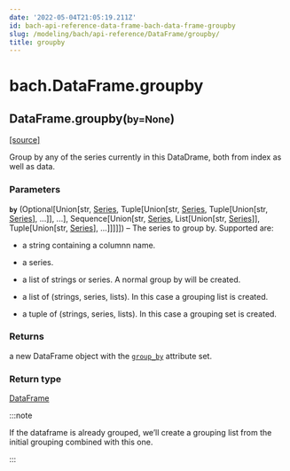 ```yaml
---
date: '2022-05-04T21:05:19.211Z'
id: bach-api-reference-data-frame-bach-data-frame-groupby
slug: /modeling/bach/api-reference/DataFrame/groupby/
title: groupby
---
```


# bach.DataFrame.groupby

<div className="method">

<h2 className="signature-method"><span className="additional-name">DataFrame.</span><span className="name">groupby(</span><small className="parameter-list"><span className="parameter" id="by">by=None</span></small>)</h2>


&#8203;<span className="view-source">[[source]](https://github.com/objectiv/objectiv-analytics/blob/main/bach/bach/dataframe.py)</span>

<div className="content">

Group by any of the series currently in this DataDrame, both from index as well as data.


### Parameters

**`by`** (Optional[Union[str, [Series](/modeling/bach/api-reference/Series/index.mdx), Tuple[Union[str, [Series](/modeling/bach/api-reference/Series/index.mdx), Tuple[Union[str, [Series](/modeling/bach/api-reference/Series/index.mdx)], ...]], ...], Sequence[Union[str, [Series](/modeling/bach/api-reference/Series/index.mdx), List[Union[str, [Series](/modeling/bach/api-reference/Series/index.mdx)]], Tuple[Union[str, [Series](/modeling/bach/api-reference/Series/index.mdx)], ...]]]]]) – The series to group by. Supported are:

* a string containing a columnn name.


* a series.


* a list of strings or series. A normal group by will be created.


* a list of (strings, series, lists). In this case a grouping list is created.


* a tuple of (strings, series, lists). In this case a grouping set is created.






### Returns

a new DataFrame object with the [`group_by`](/modeling/bach/api-reference/DataFrame/bach.DataFrame.group_by.mdx) attribute set.



### Return type

[DataFrame](/modeling/bach/api-reference/DataFrame/index.mdx)


:::note

If the dataframe is already grouped, we’ll create a grouping list from the initial
grouping combined with this one.


:::


</div>


</div>
